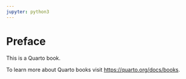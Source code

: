 ```yaml
---
jupyter: python3
---
```


# Preface {.unnumbered}

This is a Quarto book.

To learn more about Quarto books visit <https://quarto.org/docs/books>.
